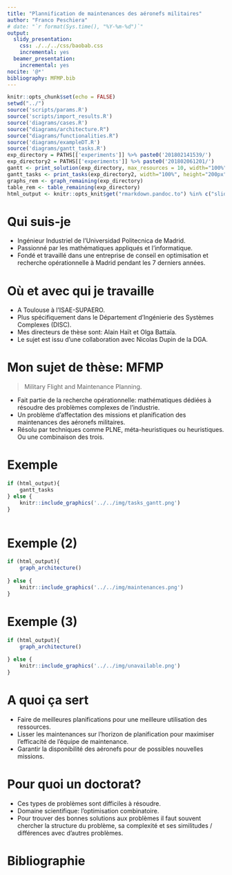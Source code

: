 ```yaml
---
title: "Plannification de maintenances des aéronefs militaires"
author: "Franco Peschiera"
# date: "`r format(Sys.time(), "%Y-%m-%d")`"
output:
  slidy_presentation:
    css: ./../../css/baobab.css
    incremental: yes
  beamer_presentation:
    incremental: yes
nocite: '@*'
bibliography: MFMP.bib
---
```


```r
knitr::opts_chunk$set(echo = FALSE)
setwd("../")
source('scripts/params.R')
source('scripts/import_results.R')
source('diagrams/cases.R')
source("diagrams/architecture.R")
source("diagrams/functionalities.R")
source('diagrams/exampleDT.R')
source('diagrams/gantt_tasks.R')
exp_directory = PATHS[['experiments']] %>% paste0('201802141539/')
exp_directory2 = PATHS[['experiments']] %>% paste0('201802061201/')
gantt <- print_solution(exp_directory, max_resources = 10, width="100%", height="500px")
gantt_tasks <- print_tasks(exp_directory2, width="100%", height="200px", max_tasks = 5)
graphs_rem <- graph_remaining(exp_directory)
table_rem <- table_remaining(exp_directory)
html_output <- knitr::opts_knit$get("rmarkdown.pandoc.to") %in% c("slidy", 'html')
```

# Qui suis-je

* Ingénieur Industriel de l'Universidad Politecnica de Madrid.
* Passionné par les mathématiques appliqués et l'informatique.
* Fondé et travaillé dans une entreprise de conseil en optimisation et recherche opérationnelle à Madrid pendant les 7 derniers années.

# Où et avec qui je travaille

* A Toulouse à l'ISAE-SUPAERO.
* Plus spécifiquement dans le Département d'Ingénierie des Systèmes Complexes (DISC).
* Mes directeurs de thèse sont: Alain Haït et Olga Battaïa.
* Le sujet est issu d'une collaboration avec Nicolas Dupin de la DGA.

# Mon sujet de thèse: MFMP

> Military Flight and Maintenance Planning.

* Fait partie de la recherche opérationnelle: mathématiques dédiées à résoudre des problèmes complexes de l'industrie.
* Un problème d'affectation des missions et planification des maintenances des aéronefs militaires.
* Résolu par techniques comme PLNE, méta-heuristiques ou heuristiques. Ou une combinaison des trois.

# Exemple

```r
if (html_output){
    gantt_tasks
} else {
    knitr::include_graphics('../../img/tasks_gantt.png')
}
```
```r
```

# Exemple (2)

<!-- <style> -->
<!--   .col2 { -->
<!--     columns: 2 200px;         /* number of columns and width in pixels*/ -->
<!--     -webkit-columns: 2 200px; /* chrome, safari */ -->
<!--     -moz-columns: 2 200px;    /* firefox */ -->
<!--   } -->
<!-- </style> -->

<!-- <div class="col2"> -->
<!-- ![Maintenances](./../../img/maintenances.png) -->
```r

if (html_output){
    graph_architecture()
    
} else {
    knitr::include_graphics('../../img/maintenances.png')
}
```

# Exemple (3)
<!-- ![Affectations](./../../img/unavailable.png) -->
```r

if (html_output){
    graph_architecture()
    
} else {
    knitr::include_graphics('../../img/unavailable.png')
}
```


# A quoi ça sert

* Faire de meilleures planifications pour une meilleure utilisation des ressources.
* Lisser les maintenances sur l'horizon de planification pour maximiser l'efficacité de l'équipe de maintenance.
* Garantir la disponibilité des aéronefs pour de possibles nouvelles missions.

# Pour quoi un doctorat?

* Ces types de problèmes sont difficiles à résoudre.
* Domaine scientifique: l'optimisation combinatoire.
* Pour trouver des bonnes solutions aux problèmes il faut souvent chercher la structure du problème, sa complexité et ses similitudes / différences avec d'autres problèmes.

<!-- # Etat de l'art -->

<!-- * En @Cho2011, des affectations quotidiens des heures aux avions militaires. -->
<!-- * En @Verhoeff2015 et @Kozanidis2008, des affectations mensuels des maintenances et opérations sont faits avec contraintes des disponibilité, niveau de service et soutenabilité. -->
<!-- * En @Chastellux2017, un premier modèle d'affectation de missions aux aéronefs en lieu des heures est présenté. -->


# Bibliographie

